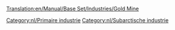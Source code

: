 [[Translation:en/Manual/Base Set/Industries/Gold Mine]]

{{nl/Industrieën|image=en/Goldmine.png
|name=Goudmijn
|climates=[[nl/Manual/Klimaat#Subartisch|Subarctisch]]
|accepts=Niets
|produces=[[nl/Manual/Base Set/Cargos/Goud|Goud]]
|notes=Niet aanwezig in andere [[nl/Manual/Klimaat|klimaten]]
}}

{{nl/Navbox Industrieën}}
[[Category:nl/Primaire industrie]]
[[Category:nl/Subarctische industrie]]